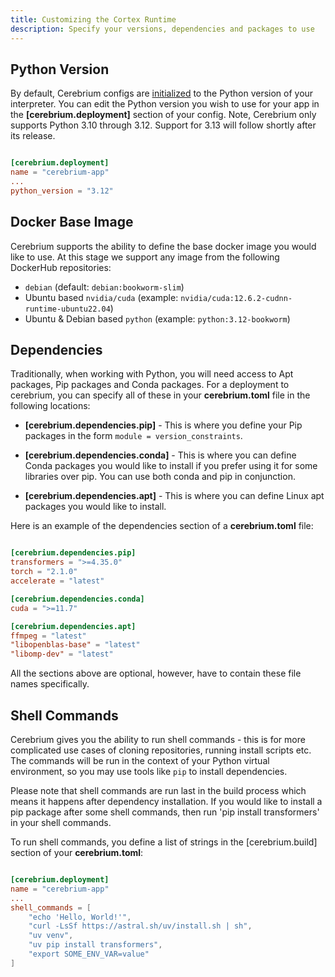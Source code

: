 ```yaml
---
title: Customizing the Cortex Runtime
description: Specify your versions, dependencies and packages to use
---
```


## Python Version

By default, Cerebrium configs are [initialized](./initial-setup#config-file-format-and-parameters) to the Python version of your interpreter.
You can edit the Python version you wish to use for your app in the **[cerebrium.deployment]** section of your config.
Note, Cerebrium only supports Python 3.10 through 3.12. Support for 3.13 will follow shortly after its release.

```toml

[cerebrium.deployment]
name = "cerebrium-app"
...
python_version = "3.12"
```

## Docker Base Image

Cerebrium supports the ability to define the base docker image you would like to use. At this stage we support any image from
the following DockerHub repositories:

- `debian` (default: `debian:bookworm-slim`)
- Ubuntu based `nvidia/cuda` (example: `nvidia/cuda:12.6.2-cudnn-runtime-ubuntu22.04`)
- Ubuntu & Debian based `python` (example: `python:3.12-bookworm`)

## Dependencies

Traditionally, when working with Python, you will need access to Apt packages, Pip packages and Conda packages. For a deployment to cerebrium, you can specify all of these in your **cerebrium.toml** file in the following locations:

- **[cerebrium.dependencies.pip]** - This is where you define your Pip packages in the form `module = version_constraints`.
- **[cerebrium.dependencies.conda]** - This is where you can define Conda packages you would like to install if you prefer using it for some libraries over pip. You can use both conda and pip in conjunction.

- **[cerebrium.dependencies.apt]** - This is where you can define Linux apt packages you would like to install.

Here is an example of the dependencies section of a **cerebrium.toml** file:

```toml

[cerebrium.dependencies.pip]
transformers = ">=4.35.0"
torch = "2.1.0"
accelerate = "latest"

[cerebrium.dependencies.conda]
cuda = ">=11.7"

[cerebrium.dependencies.apt]
ffmpeg = "latest"
"libopenblas-base" = "latest"
"libomp-dev" = "latest"
```

All the sections above are optional, however, have to contain these file names specifically.

## Shell Commands

Cerebrium gives you the ability to run shell commands - this is for more complicated use cases of cloning repositories, running install scripts etc.
The commands will be run in the context of your Python virtual environment, so you may use tools like `pip` to install dependencies.

<Note>
  Please note that shell commands are run last in the build process which means
  it happens after dependency installation. If you would like to install a pip
  package after some shell commands, then run 'pip install transformers' in your
  shell commands.
</Note>

To run shell commands, you define a list of strings in the [cerebrium.build] section of your **cerebrium.toml**:

```toml

[cerebrium.deployment]
name = "cerebrium-app"
...
shell_commands = [
    "echo 'Hello, World!'",
    "curl -LsSf https://astral.sh/uv/install.sh | sh",
    "uv venv",
    "uv pip install transformers",
    "export SOME_ENV_VAR=value"
]
```
